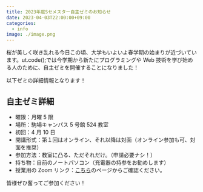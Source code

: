 ```yaml
---
title: 2023年度Sセメスター自主ゼミのお知らせ
date: 2023-04-03T22:00:00+09:00
categories:
  - info
image: ./image.png
---
```


桜が美しく咲き乱れる今日この頃、大学もいよいよ春学期の始まりが近づいています。ut.code();では今学期から新たにプログラミングや Web 技術を学び始める人のために、自主ゼミを開催することになりました！

以下ゼミの詳細情報となります！

## 自主ゼミ詳細

- 曜限：月曜 5 限
- 場所：駒場キャンパス 5 号館 524 教室
- 初回：4 月 10 日
- 開講形式：第１回はオンライン、それ以降は対面（オンライン参加も可、対面を推奨）
- 参加方法：教室に凸る、ただそれだけ。（申請必要ナシ！）
- 持ち物：自前のノートパソコン（充電器の持参をお勧めします）
- 授業用の Zoom リンク：[こちら](https://todaijichikai.org/2023年sセメスターの自主ゼミ紹介/)のページからご確認ください。

皆様ぜひ奮ってご参加ください！
